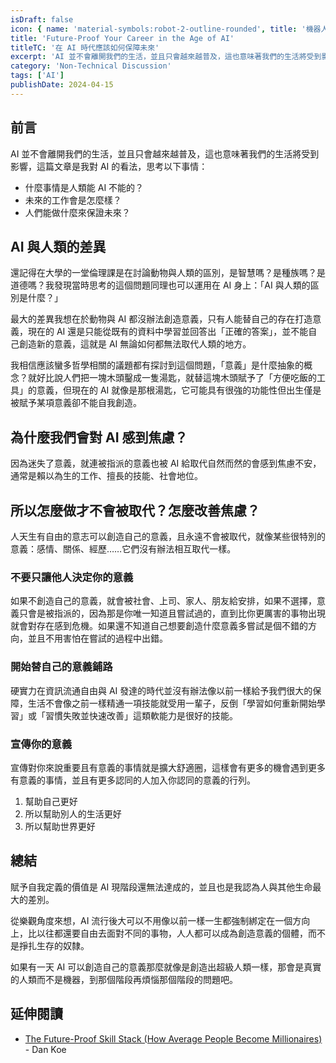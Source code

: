 ```yaml
---
isDraft: false
icon: { name: 'material-symbols:robot-2-outline-rounded', title: '機器人圖示' }
title: 'Future-Proof Your Career in the Age of AI'
titleTC: '在 AI 時代應該如何保障未來'
excerpt: 'AI 並不會離開我們的生活，並且只會越來越普及，這也意味著我們的生活將受到影響。什麼事情是人類能 AI 不能的？未來的工作會是怎麼樣？人們能做什麼來保證未來？什麼事情是人類能 AI 不能的？未來的工作會是怎麼樣？人們能做什麼來保證未來？思考以上問題。'
category: 'Non-Technical Discussion'
tags: ['AI']
publishDate: 2024-04-15
---
```


## 前言

AI 並不會離開我們的生活，並且只會越來越普及，這也意味著我們的生活將受到影響，這篇文章是我對 AI 的看法，思考以下事情：

- 什麼事情是人類能 AI 不能的？
- 未來的工作會是怎麼樣？
- 人們能做什麼來保證未來？

## AI 與人類的差異

還記得在大學的一堂倫理課是在討論動物與人類的區別，是智慧嗎？是種族嗎？是道德嗎？我發現當時思考的這個問題同理也可以運用在 AI 身上：「AI 與人類的區別是什麼？」

最大的差異我想在於動物與 AI 都沒辦法創造意義，只有人能替自己的存在打造意義，現在的 AI 還是只能從既有的資料中學習並回答出「正確的答案」，並不能自己創造新的意義，這就是 AI 無論如何都無法取代人類的地方。

我相信應該蠻多哲學相關的議題都有探討到這個問題，「意義」是什麼抽象的概念？就好比說人們把一塊木頭鑿成一隻湯匙，就替這塊木頭賦予了「方便吃飯的工具」的意義，但現在的 AI 就像是那根湯匙，它可能具有很強的功能性但出生僅是被賦予某項意義卻不能自我創造。

## 為什麼我們會對 AI 感到焦慮？

因為迷失了意義，就連被指派的意義也被 AI 給取代自然而然的會感到焦慮不安，通常是賴以為生的工作、擅長的技能、社會地位。

## 所以怎麼做才不會被取代？怎麼改善焦慮？

人天生有自由的意志可以創造自己的意義，且永遠不會被取代，就像某些很特別的意義：感情、關係、經歷……它們沒有辦法相互取代一樣。

### 不要只讓他人決定你的意義

如果不創造自己的意義，就會被社會、上司、家人、朋友給安排，如果不選擇，意義只會是被指派的，因為那是你唯一知道且嘗試過的，直到比你更厲害的事物出現就會對存在感到危機。如果還不知道自己想要創造什麼意義多嘗試是個不錯的方向，並且不用害怕在嘗試的過程中出錯。

### 開始替自己的意義鋪路

硬實力在資訊流通自由與 AI 發達的時代並沒有辦法像以前一樣給予我們很大的保障，生活不會像之前一樣精通一項技能就受用一輩子，反倒「學習如何重新開始學習」或「習慣失敗並快速改善」這類軟能力是很好的技能。

### 宣傳你的意義

宣傳對你來說重要且有意義的事情就是擴大舒適圈，這樣會有更多的機會遇到更多有意義的事情，並且有更多認同的人加入你認同的意義的行列。

1. 幫助自己更好
2. 所以幫助別人的生活更好
3. 所以幫助世界更好

## 總結

賦予自我定義的價值是 AI 現階段還無法達成的，並且也是我認為人與其他生命最大的差別。

從樂觀角度來想，AI 流行後大可以不用像以前一樣一生都強制綁定在一個方向上，比以往都還要自由去面對不同的事物，人人都可以成為創造意義的個體，而不是掙扎生存的奴隸。

如果有一天 AI 可以創造自己的意義那麼就像是創造出超級人類一樣，那會是真實的人類而不是機器，到那個階段再煩惱那個階段的問題吧。

## 延伸閱讀

- [The Future-Proof Skill Stack (How Average People Become Millionaires)](https://www.youtube.com/watch?v=DPcw7ZA4LJA) - Dan Koe
